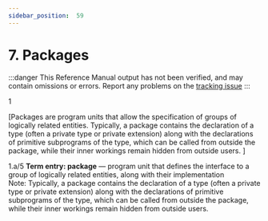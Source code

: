 ```yaml
---
sidebar_position:  59
---
```


# 7. Packages

:::danger
This Reference Manual output has not been verified,
and may contain omissions or errors.
Report any problems on the [tracking issue](https://github.com/ada-lang-io/ada-lang-io/issues/20)
:::


<MarginText>1</MarginText>
<p>[Packages are program units that allow the specification of groups of logically related entities. Typically, a package contains the declaration of a type (often a private type or private extension) along with the declarations of primitive subprograms of the type, which can be called from outside the package, while their inner workings remain hidden from outside users. ]<br /></p>

<AnnotatedOnly>
<MarginText>1.a/5</MarginText>
<Admonition type="aarm" aarm="note">
<b>Term entry: </b><b>package</b> &mdash; program unit that defines the interface to a group of logically related entities, along with their implementation<br />Note: Typically, a package contains the declaration of a type (often a private type or private extension) along with the declarations of primitive subprograms of the type, which can be called from outside the package, while their inner workings remain hidden from outside users.<br />
</Admonition>
</AnnotatedOnly>

